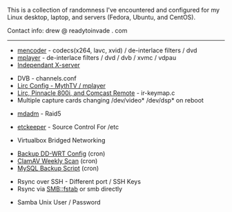This is a collection of randomness I've encountered and configured for my Linux desktop, laptop, and servers (Fedora, Ubuntu, and CentOS).

Contact info: drew @ readytoinvade . com
----


*[[mencoder]] - codecs(x264, lavc, xvid) / de-interlace filters / dvd
*[[mplayer]] - de-interlace filters / dvd / dvb / xvmc / vdpau
*[[Independant X-server]]


*DVB - channels.conf
*[[Lirc Config - MythTV / mplayer]]
*[[Lirc, Pinnacle 800i, and Comcast Remote]] - ir-keymap.c
*Multiple capture cards changing /dev/video* /dev/dsp* on reboot


*[[mdadm]] - Raid5


*[[etckeeper]] - Source Control For /etc


*Virtualbox Bridged Networking


*[[Backup DD-WRT Config]] (cron)
*[[ClamAV Weekly Scan]] (cron)
*[[MySQL Backup Script]] (cron)


*Rsync over SSH - Different port / SSH Keys
*Rsync via SMB::fstab or smb directly


*Samba Unix User / Password